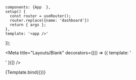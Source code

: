 
    components: {App  },
    setup() {
      const router = useRouter();
      router.replace({name: 'dashboard'})
      return { args };
    },
    template: '<app />'
});

<Meta title="Layouts/Blank" decorators={[() => ({ template: '<div id="app" class="fixed h-screen w-screen top-0 left-0"><story /></div>' })]} />

<Story name="Default">
  {Template.bind({})}
</Story>